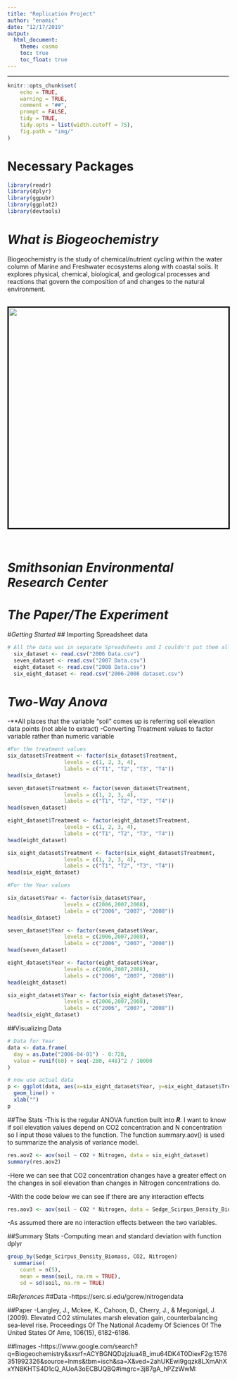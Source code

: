 ```yaml
---
title: "Replication Project"
author: "enamic"
date: "12/17/2019"
output: 
  html_document:
    theme: cosmo
    toc: true
    toc_float: true
---
```


***

```r
knitr::opts_chunk$set(
	echo = TRUE,
	warning = TRUE,
	comment = "##",
	prompt = FALSE,
	tidy = TRUE,
	tidy.opts = list(width.cutoff = 75),
	fig.path = "img/"
)
```

# Necessary Packages
```r
library(readr)
library(dplyr)
library(ggpubr)
library(ggplot2)
library(devtools)
```

# *What is Biogeochemistry*
  Biogeochemistry is the study of chemical/nutrient cycling within the water column of Marine and Freshwater ecosystems along with coastal soils. It explores physical, chemical, biological, and geological processes and reactions that govern the composition of and changes to the natural environment.
  
<br><center>
<img src="Biogeochemistry Example.png" style="border:3px solid black" width="500px"/>
</center><br>

# *Smithsonian Environmental Research Center*
# *The Paper/The Experiment*
#*Getting Started*
## Importing Spreadsheet data
```r
# All the data was in separate Spreadsheets and I couldn't put them all together because it wouldn't make senses so I took out the data for the years I needed for each and turned them all into their own sheets and the .csv
  six_dataset <- read.csv("2006 Data.csv")
  seven_dataset <- read.csv("2007 Data.csv")
  eight_dataset <- read.csv("2008 Data.csv")
  six_eight_dataset <- read.csv("2006-2008 dataset.csv")
```

# *Two-Way Anova*
-**All places that the variable "soil" comes up is referring soil elevation data points (not able to extract)
-Converting Treatment values to factor variable rather than numeric variable
```r
#For the treatment values
six_dataset$Treatment <- factor(six_dataset$Treatment, 
                  levels = c(1, 2, 3, 4),
                  labels = c("T1", "T2", "T3", "T4"))
head(six_dataset)

seven_dataset$Treatment <- factor(seven_dataset$Treatment, 
                  levels = c(1, 2, 3, 4),
                  labels = c("T1", "T2", "T3", "T4"))
head(seven_dataset)

eight_dataset$Treatment <- factor(eight_dataset$Treatment, 
                  levels = c(1, 2, 3, 4),
                  labels = c("T1", "T2", "T3", "T4"))
head(eight_dataset)

six_eight_dataset$Treatment <- factor(six_eight_dataset$Treatment, 
                  levels = c(1, 2, 3, 4),
                  labels = c("T1", "T2", "T3", "T4"))
head(six_eight_dataset)

#For the Year values

six_dataset$Year <- factor(six_dataset$Year, 
                  levels = c(2006,2007,2008),
                  labels = c("2006", "2007", "2008"))
head(six_dataset)

seven_dataset$Year <- factor(seven_dataset$Year, 
                  levels = c(2006,2007,2008),
                  labels = c("2006", "2007", "2008"))
head(seven_dataset)

eight_dataset$Year <- factor(eight_dataset$Year, 
                  levels = c(2006,2007,2008),
                  labels = c("2006", "2007", "2008"))
head(eight_dataset)

six_eight_dataset$Year <- factor(six_eight_dataset$Year, 
                  levels = c(2006,2007,2008),
                  labels = c("2006", "2007", "2008"))
head(six_eight_dataset)
```

##Visualizing Data
```r
# Data for Year
data <- data.frame(
  day = as.Date("2006-04-01") - 0:728,
  value = runif(60) + seq(-280, 448)^2 / 10000
)

# now use actual data
p <- ggplot(data, aes(x=six_eight_dataset$Year, y=six_eight_dataset$Treatment)) +
  geom_line() + 
  xlab("")
p
```

##The Stats
 -This is the regular ANOVA function built into ***R***. I want to know if soil elevation values depend on CO2 concentration and N concentration so I input those values to the function. The function summary.aov() is used to summarize the analysis of variance model.
 
```r
res.aov2 <- aov(soil ~ CO2 + Nitrogen, data = six_eight_dataset)
summary(res.aov2)
```

 -Here we can see that CO2 concentration changes have a greater effect on the changes in soil elevation than changes in Nitrogen concentrations do.

 -With the code below we can see if there are any interaction effects

```r
res.aov3 <- aov(soil ~ CO2 * Nitrogen, data = Sedge_Scirpus_Density_Biomass)
```

 -As assumed there are no interaction effects between the two variables.

##Summary Stats
 -Computing mean and standard deviation with function dplyr
```r
group_by(Sedge_Scirpus_Density_Biomass, CO2, Nitrogen)
  summarise(
    count = n(5),
    mean = mean(soil, na.rm = TRUE),
    sd = sd(soil, na.rm = TRUE)
```

#*References*
##Data
  -https://serc.si.edu/gcrew/nitrogendata

##Paper
  -Langley, J., Mckee, K., Cahoon, D., Cherry, J., & Megonigal, J. (2009). Elevated CO2 stimulates marsh elevation gain, counterbalancing sea-level rise. Proceedings Of The National Academy Of Sciences Of The United States Of Ame, 106(15), 6182-6186.

##Images
-https://www.google.com/search?q=Biogeochemistry&sxsrf=ACYBGNQDzjziua4B_imu64DK4T0DiexF2g:1576351992326&source=lnms&tbm=isch&sa=X&ved=2ahUKEwi9gqzk8LXmAhXxYN8KHTS4D1cQ_AUoA3oECBUQBQ#imgrc=3j87gA_hPZzWwM:


